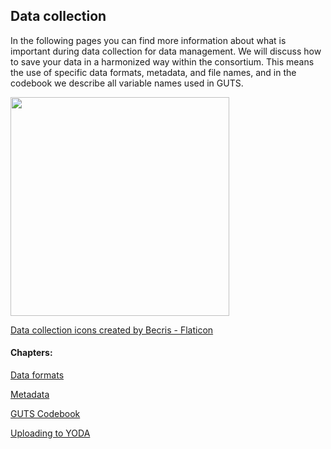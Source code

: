 ## Data collection

In the following pages you can find more information about what is important during data collection for data management. We will discuss how to save your data in a harmonized way within the consortium. This means the use of specific data formats, metadata, and file names, and in the codebook we describe all variable names used in GUTS.

[![](images/data-collection.png){fig-align="center" width="350"}](https://www.flaticon.com/free-icons/data-collection)

[Data collection icons created by Becris - Flaticon](https://www.flaticon.com/free-icons/data-collection)

#### Chapters:

[Data formats](data-formats.qmd)

[Metadata](metadata.qmd)

[GUTS Codebook](codebook.qmd)

[Uploading to YODA](yoda-upload.qmd)
